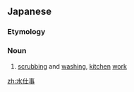 ==Japanese==
{{ja-kanjitab|みず|し|こと}}

===Etymology===
{{compound|水|仕事|lang=ja|t1=''mizu'', water|t2=''shigoto'', work|sort=みずしごと}}

===Noun===
{{ja-noun|みずしごと}}
# [[scrubbing]] and [[washing]], [[kitchen]] [[work]]

[[zh:水仕事]]
